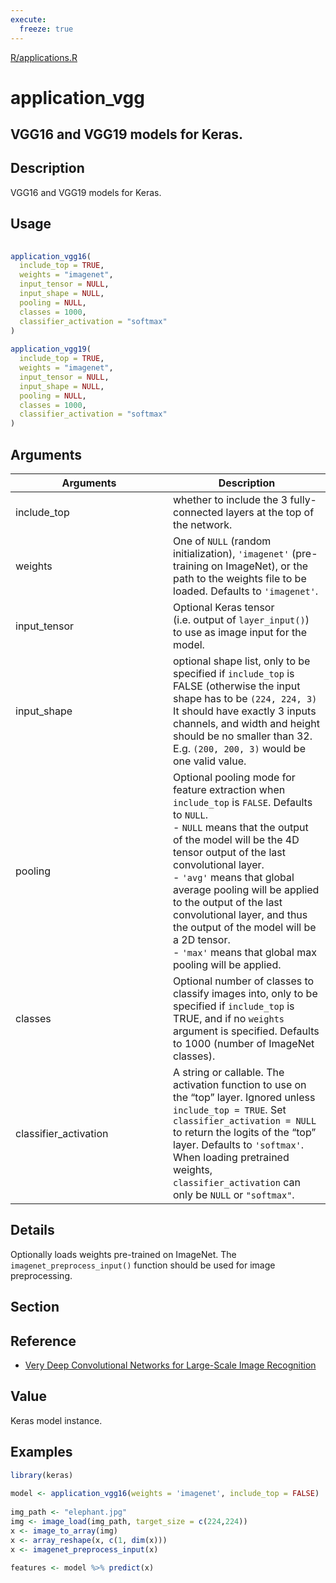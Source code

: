 ```yaml
---
execute:
  freeze: true
---
```


[R/applications.R](https://github.com/rstudio/keras//blob/main/R/applications.R#L119) 

# application_vgg

## VGG16 and VGG19 models for Keras.

## Description
 VGG16 and VGG19 models for Keras. 


## Usage
```r
 
application_vgg16( 
  include_top = TRUE, 
  weights = "imagenet", 
  input_tensor = NULL, 
  input_shape = NULL, 
  pooling = NULL, 
  classes = 1000, 
  classifier_activation = "softmax" 
) 
 
application_vgg19( 
  include_top = TRUE, 
  weights = "imagenet", 
  input_tensor = NULL, 
  input_shape = NULL, 
  pooling = NULL, 
  classes = 1000, 
  classifier_activation = "softmax" 
) 
```

## Arguments
|Arguments|Description|
|---|---|
| include_top | whether to include the 3 fully-connected layers at the top of the network. |
| weights | One of `NULL` (random initialization), `'imagenet'` (pre-training on ImageNet), or the path to the weights file to be loaded. Defaults to `'imagenet'`. |
| input_tensor | Optional Keras tensor (i.e. output of `layer_input()`) to use as image input for the model. |
| input_shape | optional shape list, only to be specified if `include_top` is FALSE (otherwise the input shape has to be `(224, 224, 3)` It should have exactly 3 inputs channels, and width and height should be no smaller than 32. E.g. `(200, 200, 3)` would be one valid value. |
| pooling | Optional pooling mode for feature extraction when `include_top` is `FALSE`. Defaults to `NULL`.  <br>- `NULL` means that the output of the model will be the 4D tensor output of the last convolutional layer. <br>- `'avg'` means that global average pooling will be applied to the output of the last convolutional layer, and thus the output of the model will be a 2D tensor. <br>- `'max'` means that global max pooling will be applied.  |
| classes | Optional number of classes to classify images into, only to be specified if `include_top` is TRUE, and if no `weights` argument is specified. Defaults to 1000 (number of ImageNet classes). |
| classifier_activation | A string or callable. The activation function to use on the "top" layer. Ignored unless `include_top = TRUE`. Set `classifier_activation = NULL` to return the logits of the "top" layer. Defaults to `'softmax'`. When loading pretrained weights, `classifier_activation` can only be `NULL` or `"softmax"`. |

## Details
 Optionally loads weights pre-trained on ImageNet.  The `imagenet_preprocess_input()` function should be used for image preprocessing. 

## Section

## Reference

  - [Very Deep Convolutional Networks for Large-Scale Image Recognition](https://arxiv.org/abs/1409.1556) 

## Value
 Keras model instance. 


## Examples
```r
 
library(keras) 
 
model <- application_vgg16(weights = 'imagenet', include_top = FALSE) 
 
img_path <- "elephant.jpg" 
img <- image_load(img_path, target_size = c(224,224)) 
x <- image_to_array(img) 
x <- array_reshape(x, c(1, dim(x))) 
x <- imagenet_preprocess_input(x) 
 
features <- model %>% predict(x) 
 
```


